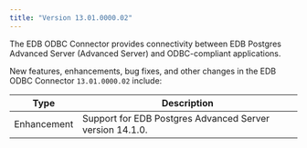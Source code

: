 ```yaml
---
title: "Version 13.01.0000.02"
---
```

The EDB ODBC Connector provides connectivity between EDB Postgres Advanced Server (Advanced Server) and ODBC-compliant applications.

New features, enhancements, bug fixes, and other changes in the EDB ODBC Connector `13.01.0000.02` include:

| Type           | Description                                              |
| -------------- | -------------------------------------------------------- | 
| Enhancement    | Support for EDB Postgres Advanced Server version 14.1.0. |